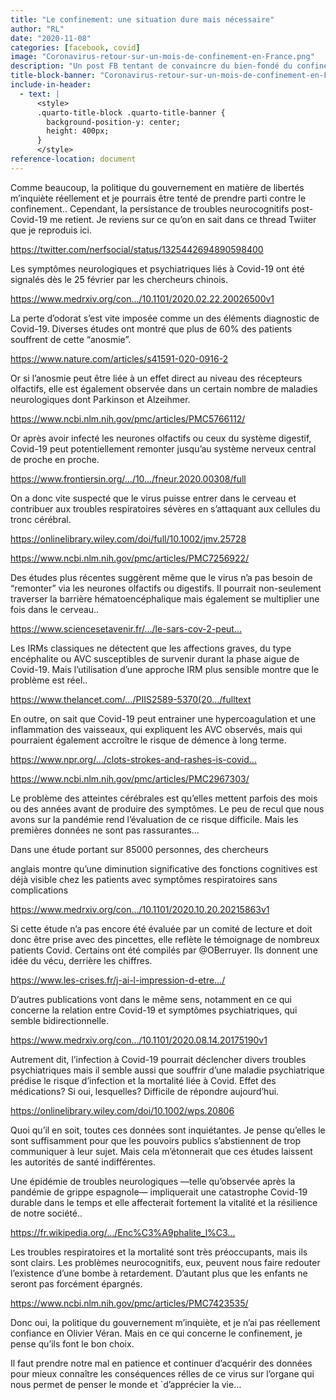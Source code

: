 ```yaml
---
title: "Le confinement: une situation dure mais nécessaire"
author: "RL"
date: "2020-11-08"
categories: [facebook, covid]
image: "Coronavirus-retour-sur-un-mois-de-confinement-en-France.png"
description: "Un post FB tentant de convaincre du bien-fondé du confinement avec de multiples sources scientifiques"
title-block-banner: "Coronavirus-retour-sur-un-mois-de-confinement-en-France.png"
include-in-header:
  - text: |
      <style>
      .quarto-title-block .quarto-title-banner {
        background-position-y: center;
        height: 400px;
      }
      </style>
reference-location: document
---
```


Comme beaucoup, la politique du gouvernement en matière de libertés m'inquiète réellement et je pourrais être tenté de prendre parti contre le confinement.. Cependant, la persistance de troubles neurocognitifs post-Covid-19 me retient. Je reviens sur ce qu'on en sait dans ce thread Twiiter que je reproduis ici.

<https://twitter.com/nerfsocial/status/1325442694890598400>

Les symptômes neurologiques et psychiatriques liés à Covid-19 ont été signalés dès le 25 février par les chercheurs chinois.

[https://www.medrxiv.org/con.../10.1101/2020.02.22.20026500v1](https://www.medrxiv.org/content/10.1101/2020.02.22.20026500v1)

La perte d'odorat s'est vite imposée comme un des éléments diagnostic de Covid-19. Diverses études ont montré que plus de 60% des patients souffrent de cette "anosmie".

[https://www.nature.com/articles/s41591-020-0916-2](https://www.nature.com/articles/s41591-020-0916-2?fbclid=IwZXh0bgNhZW0CMTAAAR3d8TLnQ2cwMbQwZAmyI_ldenXz13Y0AqVYbUDwAFy3rfC3RWKCJeyvJcQ_aem_WmcQg8zqA7M7a6GD2GHaAg)

Or si l'anosmie peut être liée à un effet direct au niveau des récepteurs olfactifs, elle est également observée dans un certain nombre de maladies neurologiques dont Parkinson et Alzeihmer.

[https://www.ncbi.nlm.nih.gov/pmc/articles/PMC5766112/](https://www.ncbi.nlm.nih.gov/pmc/articles/PMC5766112/?fbclid=IwZXh0bgNhZW0CMTAAAR0aQZ5ReDflYV8XJfFn4uQL0tlu4GzuP_fBX1e9uOvWM0eZGhUU7jCuk5U_aem_pDEC8yC-ccnkcRefCPzZ1Q)

Or après avoir infecté les neurones olfactifs ou ceux du système digestif, Covid-19 peut potentiellement remonter jusqu'au système nerveux central de proche en proche.

[https://www.frontiersin.org/.../10.../fneur.2020.00308/full](https://www.frontiersin.org/articles/10.3389/fneur.2020.00308/full?fbclid=IwZXh0bgNhZW0CMTAAAR3dV-ywzbJtTy04W_Ch7_LeQ1YNx093XmtRne_w55iL5DCNUPGYa8zyNp4_aem_YFudjm9LLRs8MqJU15kYlQ)

On a donc vite suspecté que le virus puisse entrer dans le cerveau et contribuer aux troubles respiratoires sévères en s'attaquant aux cellules du tronc cérébral.

[https://onlinelibrary.wiley.com/doi/full/10.1002/jmv.25728](https://l.facebook.com/l.php?u=https%3A%2F%2Fonlinelibrary.wiley.com%2Fdoi%2Ffull%2F10.1002%2Fjmv.25728&h=AT3YCbE3nOswh6HuZU576dnZ-UIZtkVljNg1oDAoXV-hIAHJ2jlCxO0PAzuoOdi5LskFesIjfjkHSfv5B7nw3rR-dfLcVuNnMCdMczndc-EpLWfTmKv46cytzT6c8cs_Hg&h=AT3YCbE3nOswh6HuZU576dnZ-UIZtkVljNg1oDAoXV-hIAHJ2jlCxO0PAzuoOdi5LskFesIjfjkHSfv5B7nw3rR-dfLcVuNnMCdMczndc-EpLWfTmKv46cytzT6c8cs_Hg&h=AT3YCbE3nOswh6HuZU576dnZ-UIZtkVljNg1oDAoXV-hIAHJ2jlCxO0PAzuoOdi5LskFesIjfjkHSfv5B7nw3rR-dfLcVuNnMCdMczndc-EpLWfTmKv46cytzT6c8cs_Hg)

[https://www.ncbi.nlm.nih.gov/pmc/articles/PMC7256922/](https://l.facebook.com/l.php?u=https%3A%2F%2Fwww.ncbi.nlm.nih.gov%2Fpmc%2Farticles%2FPMC7256922%2F&h=AT3AFKU3lwYzP-_iDTA9RtGffNkoWg5BcnfEEfm7_v3kLDijMLMcnuQ7fiQiGW73NRhrBvUZbfdWZXDwNPWkQo8FweuSsQ2PbjEYhpm4PRxRY7mtZHUP6BJBAVBGNICY6w&h=AT3AFKU3lwYzP-_iDTA9RtGffNkoWg5BcnfEEfm7_v3kLDijMLMcnuQ7fiQiGW73NRhrBvUZbfdWZXDwNPWkQo8FweuSsQ2PbjEYhpm4PRxRY7mtZHUP6BJBAVBGNICY6w&h=AT3AFKU3lwYzP-_iDTA9RtGffNkoWg5BcnfEEfm7_v3kLDijMLMcnuQ7fiQiGW73NRhrBvUZbfdWZXDwNPWkQo8FweuSsQ2PbjEYhpm4PRxRY7mtZHUP6BJBAVBGNICY6w)

Des études plus récentes suggèrent même que le virus n'a pas besoin de "remonter" via les neurones olfactifs ou digestifs. Il pourrait non-seulement traverser la barrière hématoencéphalique mais également se multiplier une fois dans le cerveau..

[https://www.sciencesetavenir.fr/.../le-sars-cov-2-peut...](https://l.facebook.com/l.php?u=https%3A%2F%2Fwww.sciencesetavenir.fr%2Fsante%2Fcerveau-et-psy%2Fle-sars-cov-2-peut-bien-infecter-le-cerveau-et-s-y-multiplier_147183&h=AT38YOEuN2qYhmtVUj_p3rjAtDNP6Wm6AMh4FW6bHb1H6qB0coV32EoBDyT3gt7d59eT4Rt5ThIIIJspB0Mefj-pAapEBk5jio5NOHsyTB8zMS448hQOQRE71v2v2Yw2Mg&h=AT38YOEuN2qYhmtVUj_p3rjAtDNP6Wm6AMh4FW6bHb1H6qB0coV32EoBDyT3gt7d59eT4Rt5ThIIIJspB0Mefj-pAapEBk5jio5NOHsyTB8zMS448hQOQRE71v2v2Yw2Mg&h=AT38YOEuN2qYhmtVUj_p3rjAtDNP6Wm6AMh4FW6bHb1H6qB0coV32EoBDyT3gt7d59eT4Rt5ThIIIJspB0Mefj-pAapEBk5jio5NOHsyTB8zMS448hQOQRE71v2v2Yw2Mg)

Les IRMs classiques ne détectent que les affections graves, du type encéphalite ou AVC susceptibles de survenir durant la phase aigue de Covid-19. Mais l'utilisation d'une approche IRM plus sensible montre que le problème est réel..

[https://www.thelancet.com/.../PIIS2589-5370(20.../fulltext](https://www.thelancet.com/journals/eclinm/article/PIIS2589-5370(20)30228-5/fulltext?fbclid=IwZXh0bgNhZW0CMTAAAR2Bw0D1gRmITOIcO8M11zmySv2JbCYJI4Qg9SMlrg-Iv80V3cEr_SwhTgs_aem_Dg6AZL8wze3Q-xtR3RkiTw)

En outre, on sait que Covid-19 peut entrainer une hypercoagulation et une inflammation des vaisseaux, qui expliquent les AVC observés, mais qui pourraient également accroître le risque de démence à long terme.

[https://www.npr.org/.../clots-strokes-and-rashes-is-covid...](https://www.npr.org/sections/health-shots/2020/11/05/917317541/clots-strokes-and-rashes-is-covid-19-a-disease-of-the-blood-vessels?fbclid=IwZXh0bgNhZW0CMTAAAR1CItGVu5179biihhLlIaFDoNyAWmD3dJWY245Gvq4w6aoHBLHOAqh5syY_aem_M0DOCaGze6IWHo4JCxsTFQ)

[https://www.ncbi.nlm.nih.gov/pmc/articles/PMC2967303/](https://l.facebook.com/l.php?u=https%3A%2F%2Fwww.ncbi.nlm.nih.gov%2Fpmc%2Farticles%2FPMC2967303%2F&h=AT37bYlUpN6Jf1AMvc284JhCAyXZc2P4zb_HH0gWn10zARzfR2GFTADHbh603LG5F5hW9z7NrSQMpJMN4UI1yO6VVXf2RlMWWUZ7vRhyS2y1ytTYDGcj-OKp9fxXSRGK2A&h=AT37bYlUpN6Jf1AMvc284JhCAyXZc2P4zb_HH0gWn10zARzfR2GFTADHbh603LG5F5hW9z7NrSQMpJMN4UI1yO6VVXf2RlMWWUZ7vRhyS2y1ytTYDGcj-OKp9fxXSRGK2A&h=AT37bYlUpN6Jf1AMvc284JhCAyXZc2P4zb_HH0gWn10zARzfR2GFTADHbh603LG5F5hW9z7NrSQMpJMN4UI1yO6VVXf2RlMWWUZ7vRhyS2y1ytTYDGcj-OKp9fxXSRGK2A)

Le problème des atteintes cérébrales est qu'elles mettent parfois des mois ou des années avant de produire des symptômes. Le peu de recul que nous avons sur la pandémie rend l'évaluation de ce risque difficile. Mais les premières données ne sont pas rassurantes...

Dans une étude portant sur 85000 personnes, des chercheurs

anglais montre qu'une diminution significative des fonctions cognitives est déjà visible chez les patients avec symptômes respiratoires sans complications

[https://www.medrxiv.org/con.../10.1101/2020.10.20.20215863v1](https://l.facebook.com/l.php?u=https%3A%2F%2Fwww.medrxiv.org%2Fcontent%2F10.1101%2F2020.10.20.20215863v1&h=AT3H1fr4TlAFD3MaCLY2b9DSMWDLX74lWmdowqwTEPkq3wL44f9pWJr7c2h-quSM3SI6MctCfVxACP4K6qfxkB81OU1PUmF_U0aKsorCsn9i5U3WPZGoizK1God4CiHmeQ&h=AT3H1fr4TlAFD3MaCLY2b9DSMWDLX74lWmdowqwTEPkq3wL44f9pWJr7c2h-quSM3SI6MctCfVxACP4K6qfxkB81OU1PUmF_U0aKsorCsn9i5U3WPZGoizK1God4CiHmeQ&h=AT3H1fr4TlAFD3MaCLY2b9DSMWDLX74lWmdowqwTEPkq3wL44f9pWJr7c2h-quSM3SI6MctCfVxACP4K6qfxkB81OU1PUmF_U0aKsorCsn9i5U3WPZGoizK1God4CiHmeQ)

Si cette étude n'a pas encore été évaluée par un comité de lecture et doit donc être prise avec des pincettes, elle reflète le témoignage de nombreux patients Covid. Certains ont été compilés par \@OBerruyer. Ils donnent une idée du vécu, derrière les chiffres.

[https://www.les-crises.fr/j-ai-l-impression-d-etre.../](https://l.facebook.com/l.php?u=https%3A%2F%2Fwww.les-crises.fr%2Fj-ai-l-impression-d-etre-senile-le-brouillard-cerebral-sequelle-de-la-covid-19%2F&h=AT39nuSygkggr8VYE23HA0aLtNVB0vGXwcwQTi826iqJC7T8KgHt9SGMNQxB3riRspG_OT_x44eEQomlGHiwVn7RiQ7msGncMnTCiYf-uTa5r7RqdauGLNl7ZkKtZsjAtg&h=AT39nuSygkggr8VYE23HA0aLtNVB0vGXwcwQTi826iqJC7T8KgHt9SGMNQxB3riRspG_OT_x44eEQomlGHiwVn7RiQ7msGncMnTCiYf-uTa5r7RqdauGLNl7ZkKtZsjAtg&h=AT39nuSygkggr8VYE23HA0aLtNVB0vGXwcwQTi826iqJC7T8KgHt9SGMNQxB3riRspG_OT_x44eEQomlGHiwVn7RiQ7msGncMnTCiYf-uTa5r7RqdauGLNl7ZkKtZsjAtg)

D'autres publications vont dans le même sens, notamment en ce qui concerne la relation entre Covid-19 et symptômes psychiatriques, qui semble bidirectionnelle.

[https://www.medrxiv.org/con.../10.1101/2020.08.14.20175190v1](https://www.medrxiv.org/content/10.1101/2020.08.14.20175190v1?fbclid=IwZXh0bgNhZW0CMTAAAR0kUNZ_oP8Gkq6OK-HFBNZalXGxm3NqeV80Qe7hy4QzmqEDiSkMj73ojTM_aem_ym_sbKYusmSVFminCB_Wuw)

Autrement dit, l'infection à Covid-19 pourrait déclencher divers troubles psychiatriques mais il semble aussi que souffrir d'une maladie psychiatrique prédise le risque d'infection et la mortalité liée à Covid. Effet des médications? Si oui, lesquelles? Difficile de répondre aujourd'hui.

[https://onlinelibrary.wiley.com/doi/10.1002/wps.20806](https://l.facebook.com/l.php?u=https%3A%2F%2Fonlinelibrary.wiley.com%2Fdoi%2F10.1002%2Fwps.20806&h=AT2asZ3rcDx-Woq9YWWOyacNUG9IlPbneRD6P2H1NsRI2_wP3nuS_IBI2cx2ZXNpzB2vDU-8yOk8t6PDt-zEXa1SCAxCZx97Os3V3rtuOJO7edvdFFZTl_12t92U8FEXvA&h=AT2asZ3rcDx-Woq9YWWOyacNUG9IlPbneRD6P2H1NsRI2_wP3nuS_IBI2cx2ZXNpzB2vDU-8yOk8t6PDt-zEXa1SCAxCZx97Os3V3rtuOJO7edvdFFZTl_12t92U8FEXvA&h=AT2asZ3rcDx-Woq9YWWOyacNUG9IlPbneRD6P2H1NsRI2_wP3nuS_IBI2cx2ZXNpzB2vDU-8yOk8t6PDt-zEXa1SCAxCZx97Os3V3rtuOJO7edvdFFZTl_12t92U8FEXvA)

Quoi qu'il en soit, toutes ces données sont inquiétantes. Je pense qu'elles le sont suffisamment pour que les pouvoirs publics s'abstiennent de trop communiquer à leur sujet. Mais cela m'étonnerait que ces études laissent les autorités de santé indifférentes.

Une épidémie de troubles neurologiques —telle qu'observée après la pandémie de grippe espagnole— impliquerait une catastrophe Covid-19 durable dans le temps et elle affecterait fortement la vitalité et la résilience de notre société..

[https://fr.wikipedia.org/.../Enc%C3%A9phalite_l%C3...](https://fr.wikipedia.org/wiki/Enc%C3%A9phalite_l%C3%A9thargique)

Les troubles respiratoires et la mortalité sont très préoccupants, mais ils sont clairs. Les problèmes neurocognitifs, eux, peuvent nous faire redouter l'existence d'une bombe à retardement. D'autant plus que les enfants ne seront pas forcément épargnés.

<https://www.ncbi.nlm.nih.gov/pmc/articles/PMC7423535/>

Donc oui, la politique du gouvernement m'inquiète, et je n'ai pas réellement confiance en Olivier Véran. Mais en ce qui concerne le confinement, je pense qu'ils font le bon choix.

Il faut prendre notre mal en patience et continuer d'acquérir des données pour mieux connaître les conséquences rélles de ce virus sur l'organe qui nous permet de penser le monde et \`d'apprécier la vie...

<script src="https://giscus.app/client.js"
        data-repo="romainligneul/giscus-comments"
        data-repo-id="R_kgDOMSMTIw"
        data-category="CommentsBlogFR"
        data-category-id="DIC_kwDOMSMTI84CglZk"
        data-mapping="pathname"
        data-strict="0"
        data-reactions-enabled="1"
        data-emit-metadata="0"
        data-input-position="top"
        data-theme="preferred_color_scheme"
        data-lang="en"
        crossorigin="anonymous"
        async>
</script>